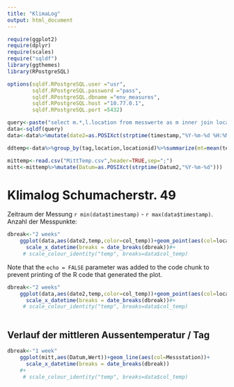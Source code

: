 ```yaml
---
title: "KlimaLog"
output: html_document
---
```




```r
require(ggplot2)
require(dplyr)
require(scales)
require("sqldf")
library(ggthemes)
library(RPostgreSQL)

options(sqldf.RPostgreSQL.user ="usr", 
        sqldf.RPostgreSQL.password ="pass",
        sqldf.RPostgreSQL.dbname ="env_measures",
        sqldf.RPostgreSQL.host ="10.77.0.1", 
        sqldf.RPostgreSQL.port =5432)

query<-paste("select m.*,l.location from messwerte as m inner join locations l on m.locationid=l.idlocation ")
data<-sqldf(query)
data<-data%>%mutate(date2=as.POSIXct(strptime(timestamp,"%Y-%m-%d %H:%M:%S")),tag=as.POSIXct(strptime(timestamp,"%Y-%m-%d")),col_temp=ifelse(temp<20,"palegreen3",ifelse(temp<=26,"goldenrod1","tomato1")))%>%arrange((date2))

ddtemp<-data%>%group_by(tag,location,locationid)%>%summarize(mt=mean(temp,na.rm = TRUE))

mittemp<-read.csv("MittTemp.csv",header=TRUE,sep=";")
mitt<-mittemp%>%mutate(Datum=as.POSIXct(strptime(Datum2,"%Y-%m-%d")))  
```

# Klimalog Schumacherstr. 49

Zeitraum der Messung `r min(data$timestamp)` - `r max(data$timestamp)`. Anzahl der Messpunkte: 

```r
dbreak<-"2 weeks"
    ggplot(data,aes(date2,temp,color=col_temp))+geom_point(aes(col=location))+
      scale_x_datetime(breaks = date_breaks(dbreak))#+
     # scale_colour_identity("temp", breaks=data$col_temp)

```

Note that the `echo = FALSE` parameter was added to the code chunk to prevent printing of the R code that generated the plot.

```r
dbreak<-"2 weeks"
    ggplot(data,aes(date2,temp,color=col_temp))+geom_point(aes(col=location))+
      scale_x_datetime(breaks = date_breaks(dbreak))#+
     # scale_colour_identity("temp", breaks=data$col_temp)
    

```

## Verlauf der mittleren Aussentemperatur / Tag

```r
dbreak<-"1 week"
    ggplot(mitt,aes(Datum,Wert))+geom_line(aes(col=Messstation))+
      scale_x_datetime(breaks = date_breaks(dbreak))
    #+
     # scale_colour_identity("temp", breaks=data$col_temp)

```
